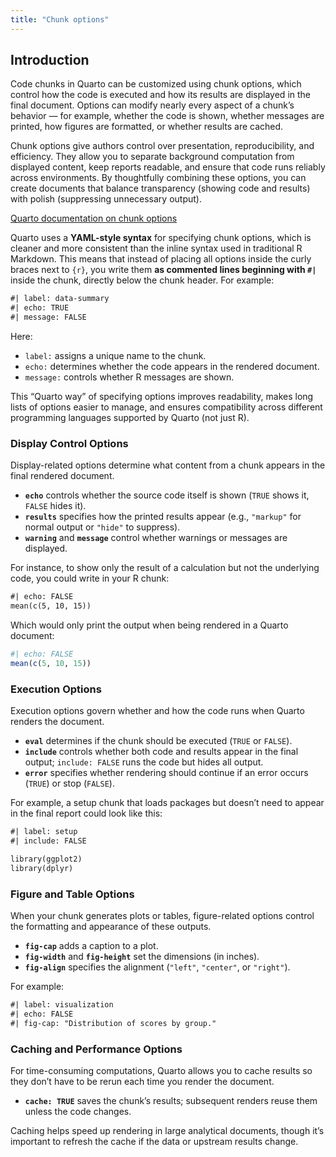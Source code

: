 ```yaml
---
title: "Chunk options"
---
```


## Introduction

Code chunks in Quarto can be customized using chunk options, which control how the code is executed and how its results are displayed in the final document. Options can modify nearly every aspect of a chunk’s behavior — for example, whether the code is shown, whether messages are printed, how figures are formatted, or whether results are cached.

Chunk options give authors control over presentation, reproducibility, and efficiency. They allow you to separate background computation from displayed content, keep reports readable, and ensure that code runs reliably across environments. By thoughtfully combining these options, you can create documents that balance transparency (showing code and results) with polish (suppressing unnecessary output).

::: {.column-margin}

:::: resource
[Quarto documentation on chunk options](https://quarto.org/docs/computations/r.html#chunk-options)
::::

:::


Quarto uses a **YAML-style syntax** for specifying chunk options, which is cleaner and more consistent than the inline syntax used in traditional R Markdown. This means that instead of placing all options inside the curly braces next to `{r}`, you write them **as commented lines beginning with `#|`** inside the chunk, directly below the chunk header. For example:

````markdown
#| label: data-summary
#| echo: TRUE
#| message: FALSE
````

Here:

* `label:` assigns a unique name to the chunk.
* `echo:` determines whether the code appears in the rendered document.
* `message:` controls whether R messages are shown.

This “Quarto way” of specifying options improves readability, makes long lists of options easier to manage, and ensures compatibility across different programming languages supported by Quarto (not just R).

### Display Control Options

Display-related options determine what content from a chunk appears in the final rendered document.

* **`echo`** controls whether the source code itself is shown (`TRUE` shows it, `FALSE` hides it).
* **`results`** specifies how the printed results appear (e.g., `"markup"` for normal output or `"hide"` to suppress).
* **`warning`** and **`message`** control whether warnings or messages are displayed.

For instance, to show only the result of a calculation but not the underlying code, you could write in your R chunk:

````markdown
#| echo: FALSE
mean(c(5, 10, 15))
````

Which would only print the output when being rendered in a Quarto document:
```r
#| echo: FALSE
mean(c(5, 10, 15))
```

### Execution Options

Execution options govern whether and how the code runs when Quarto renders the document.

* **`eval`** determines if the chunk should be executed (`TRUE` or `FALSE`).
* **`include`** controls whether both code and results appear in the final output; `include: FALSE` runs the code but hides all output.
* **`error`** specifies whether rendering should continue if an error occurs (`TRUE`) or stop (`FALSE`).

For example, a setup chunk that loads packages but doesn’t need to appear in the final report could look like this:

````markdown
#| label: setup
#| include: FALSE

library(ggplot2)
library(dplyr)
````

### Figure and Table Options

When your chunk generates plots or tables, figure-related options control the formatting and appearance of these outputs.

* **`fig-cap`** adds a caption to a plot.
* **`fig-width`** and **`fig-height`** set the dimensions (in inches).
* **`fig-align`** specifies the alignment (`"left"`, `"center"`, or `"right"`).

For example:

````markdown
#| label: visualization
#| echo: FALSE
#| fig-cap: "Distribution of scores by group."
````

### Caching and Performance Options

For time-consuming computations, Quarto allows you to cache results so they don’t have to be rerun each time you render the document.

* **`cache: TRUE`** saves the chunk’s results; subsequent renders reuse them unless the code changes.

Caching helps speed up rendering in large analytical documents, though it’s important to refresh the cache if the data or upstream results change.




